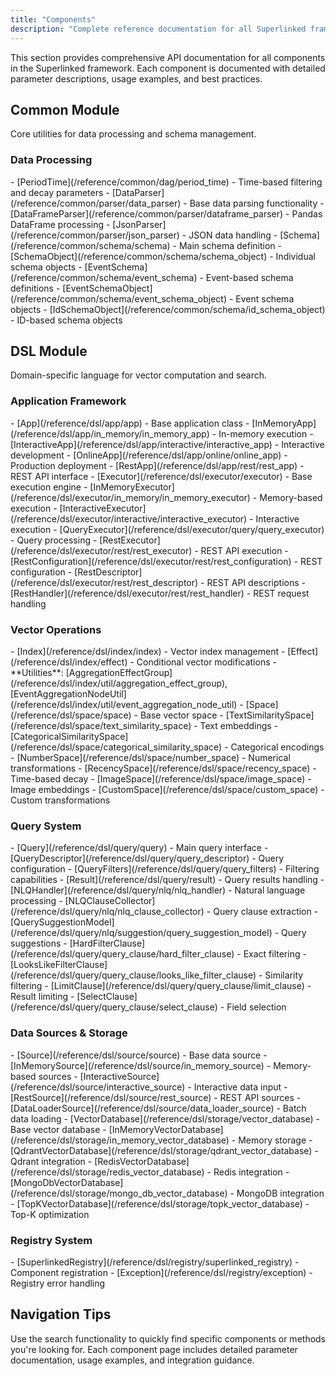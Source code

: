 ```yaml
---
title: "Components"
description: "Complete reference documentation for all Superlinked framework components"
---
```


This section provides comprehensive API documentation for all components in the Superlinked framework. Each component is documented with detailed parameter descriptions, usage examples, and best practices.

## Common Module

Core utilities for data processing and schema management.

### Data Processing

<AccordionGroup>
<Accordion title="DAG Components">
- [PeriodTime](/reference/common/dag/period_time) - Time-based filtering and decay parameters
</Accordion>

<Accordion title="Data Parsers">
  - [DataParser](/reference/common/parser/data_parser) - Base data parsing
  functionality - [DataFrameParser](/reference/common/parser/dataframe_parser) -
  Pandas DataFrame processing -
  [JsonParser](/reference/common/parser/json_parser) - JSON data handling
</Accordion>

<Accordion title="Schema Components">
- [Schema](/reference/common/schema/schema) - Main schema definition
- [SchemaObject](/reference/common/schema/schema_object) - Individual schema objects
- [EventSchema](/reference/common/schema/event_schema) - Event-based schema definitions
- [EventSchemaObject](/reference/common/schema/event_schema_object) - Event schema objects
- [IdSchemaObject](/reference/common/schema/id_schema_object) - ID-based schema objects
</Accordion>
</AccordionGroup>

## DSL Module

Domain-specific language for vector computation and search.

### Application Framework

<AccordionGroup>
<Accordion title="App Components">
- [App](/reference/dsl/app/app) - Base application class
- [InMemoryApp](/reference/dsl/app/in_memory/in_memory_app) - In-memory execution
- [InteractiveApp](/reference/dsl/app/interactive/interactive_app) - Interactive development
- [OnlineApp](/reference/dsl/app/online/online_app) - Production deployment
- [RestApp](/reference/dsl/app/rest/rest_app) - REST API interface
</Accordion>

<Accordion title="Executor Components">
- [Executor](/reference/dsl/executor/executor) - Base execution engine
- [InMemoryExecutor](/reference/dsl/executor/in_memory/in_memory_executor) - Memory-based execution
- [InteractiveExecutor](/reference/dsl/executor/interactive/interactive_executor) - Interactive execution
- [QueryExecutor](/reference/dsl/executor/query/query_executor) - Query processing
- [RestExecutor](/reference/dsl/executor/rest/rest_executor) - REST API execution
- [RestConfiguration](/reference/dsl/executor/rest/rest_configuration) - REST configuration
- [RestDescriptor](/reference/dsl/executor/rest/rest_descriptor) - REST API descriptions
- [RestHandler](/reference/dsl/executor/rest/rest_handler) - REST request handling
</Accordion>
</AccordionGroup>

### Vector Operations

<AccordionGroup>
<Accordion title="Index Components">
- [Index](/reference/dsl/index/index) - Vector index management
- [Effect](/reference/dsl/index/effect) - Conditional vector modifications
- **Utilities**: [AggregationEffectGroup](/reference/dsl/index/util/aggregation_effect_group), [EventAggregationNodeUtil](/reference/dsl/index/util/event_aggregation_node_util)
</Accordion>

<Accordion title="Space Components">
- [Space](/reference/dsl/space/space) - Base vector space
- [TextSimilaritySpace](/reference/dsl/space/text_similarity_space) - Text embeddings
- [CategoricalSimilaritySpace](/reference/dsl/space/categorical_similarity_space) - Categorical encodings
- [NumberSpace](/reference/dsl/space/number_space) - Numerical transformations
- [RecencySpace](/reference/dsl/space/recency_space) - Time-based decay
- [ImageSpace](/reference/dsl/space/image_space) - Image embeddings
- [CustomSpace](/reference/dsl/space/custom_space) - Custom transformations
</Accordion>
</AccordionGroup>

### Query System

<AccordionGroup>
<Accordion title="Query Components">
- [Query](/reference/dsl/query/query) - Main query interface
- [QueryDescriptor](/reference/dsl/query/query_descriptor) - Query configuration
- [QueryFilters](/reference/dsl/query/query_filters) - Filtering capabilities
- [Result](/reference/dsl/query/result) - Query results handling
</Accordion>

<Accordion title="Natural Language Querying">
  - [NLQHandler](/reference/dsl/query/nlq/nlq_handler) - Natural language
  processing -
  [NLQClauseCollector](/reference/dsl/query/nlq/nlq_clause_collector) - Query
  clause extraction -
  [QuerySuggestionModel](/reference/dsl/query/nlq/suggestion/query_suggestion_model)
  - Query suggestions
</Accordion>

<Accordion title="Query Clauses">
- [HardFilterClause](/reference/dsl/query/query_clause/hard_filter_clause) - Exact filtering
- [LooksLikeFilterClause](/reference/dsl/query/query_clause/looks_like_filter_clause) - Similarity filtering
- [LimitClause](/reference/dsl/query/query_clause/limit_clause) - Result limiting
- [SelectClause](/reference/dsl/query/query_clause/select_clause) - Field selection
</Accordion>
</AccordionGroup>

### Data Sources & Storage

<AccordionGroup>
<Accordion title="Source Components">
- [Source](/reference/dsl/source/source) - Base data source
- [InMemorySource](/reference/dsl/source/in_memory_source) - Memory-based sources
- [InteractiveSource](/reference/dsl/source/interactive_source) - Interactive data input
- [RestSource](/reference/dsl/source/rest_source) - REST API sources
- [DataLoaderSource](/reference/dsl/source/data_loader_source) - Batch data loading
</Accordion>

<Accordion title="Storage Components">
- [VectorDatabase](/reference/dsl/storage/vector_database) - Base vector database
- [InMemoryVectorDatabase](/reference/dsl/storage/in_memory_vector_database) - Memory storage
- [QdrantVectorDatabase](/reference/dsl/storage/qdrant_vector_database) - Qdrant integration
- [RedisVectorDatabase](/reference/dsl/storage/redis_vector_database) - Redis integration
- [MongoDbVectorDatabase](/reference/dsl/storage/mongo_db_vector_database) - MongoDB integration
- [TopKVectorDatabase](/reference/dsl/storage/topk_vector_database) - Top-K optimization
</Accordion>
</AccordionGroup>

### Registry System

<AccordionGroup>
  <Accordion title="Registry Components">
    - [SuperlinkedRegistry](/reference/dsl/registry/superlinked_registry) -
    Component registration - [Exception](/reference/dsl/registry/exception) -
    Registry error handling
  </Accordion>
</AccordionGroup>

## Navigation Tips

<Tip>
  Use the search functionality to quickly find specific components or methods
  you're looking for.
</Tip>

<Note>
  Each component page includes detailed parameter documentation, usage examples,
  and integration guidance.
</Note>
